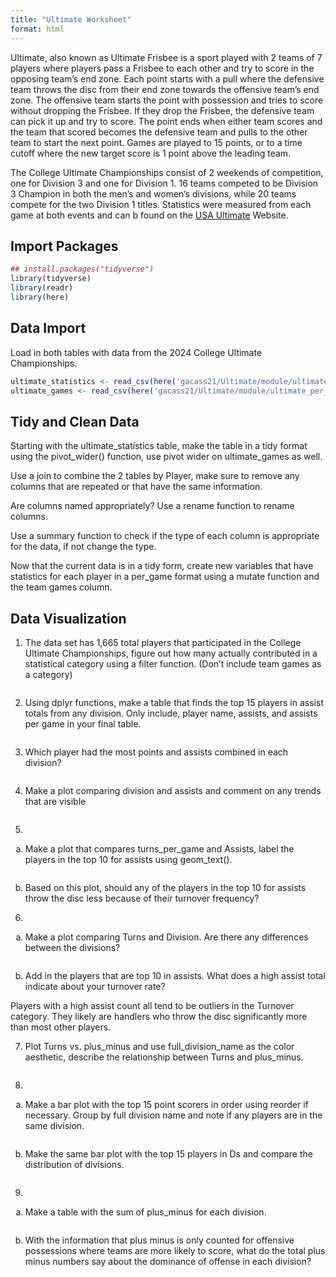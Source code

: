```yaml
---
title: "Ultimate Worksheet"
format: html
---
```



Ultimate, also known as Ultimate Frisbee is a sport played with 2 teams of 7 players where players pass a Frisbee to each other and try to score in the opposing team's end zone. Each point starts with a pull where the defensive team throws the disc from their end zone towards the offensive team's end zone. The offensive team starts the point with possession and tries to score without dropping the Frisbee. If they drop the Frisbee, the defensive team can pick it up and try to score. The point ends when either team scores and the team that scored becomes the defensive team and pulls to the other team to start the next point. Games are played to 15 points, or to a time cutoff where the new target score is 1 point above the leading team.

The College Ultimate Championships consist of 2 weekends of competition, one for Division 3 and one for Division 1. 16 teams competed to be Division 3 Champion in both the men's and women's divisions, while 20 teams compete for the two Division 1 titles. Statistics were measured from each game at both events and can b found on the [USA Ultimate](https://play.usaultimate.org/) Website. 

## Import Packages

```r
## install.packages("tidyverse")
library(tidyverse)
library(readr)
library(here)
```

## Data Import

Load in both tables with data from the 2024 College Ultimate Championships.
```r
ultimate_statistics <- read_csv(here('gacass21/Ultimate/module/ultimate_total.csv'))
ultimate_games <- read_csv(here('gacass21/Ultimate/module/ultimate_per_game.csv'))
```


## Tidy and Clean Data

Starting with the ultimate_statistics table, make the table in a tidy format using the pivot_wider() function, use pivot wider on ultimate_games as well.

Use a join to combine the 2 tables by Player, make sure to remove any columns that are repeated or that have the same information.

Are columns named appropriately? Use a rename function to rename columns.

Use a summary function to check if the type of each column is appropriate for the data, if not change the type.

Now that the current data is in a tidy form, create new variables that have statistics for each player in a per_game format using a mutate function and the team games column.


## Data Visualization

1. The data set has 1,665 total players that participated in the College Ultimate Championships, figure out how many actually contributed in a statistical category using a filter function. (Don't include team games as a category)

```r

```


2. Using dplyr functions, make a table that finds the top 15 players in assist totals from any division. Only include, player name, assists, and assists per game in your final table.

```r

```

3. Which player had the most points and assists combined in each division?

```r

```


4. Make a plot comparing division and assists and comment on any trends that are visible

```r

```


5. 

a. Make a plot that compares turns_per_game and Assists, label the players in the top 10 for assists using geom_text().

```r

```


b. Based on this plot, should any of the players in the top 10 for assists throw the disc less because of their turnover frequency? 


6. 

a. Make a plot comparing Turns and Division. Are there any differences between the divisions?

```r

```

b. Add in the players that are top 10 in assists. What does a high assist total indicate about your turnover rate?

Players with a high assist count all tend to be outliers in the Turnover category. They likely are handlers who throw the disc significantly more than most other players.


7. Plot Turns vs. plus_minus and use full_division_name as the color aesthetic, describe the relationship between Turns and plus_minus.

```r

```


8. 

a. Make a bar plot with the top 15 point scorers in order using reorder if necessary. Group by full division name and note if any players are in the same division.

```r

```

b. Make the same bar plot with the top 15 players in Ds and compare the distribution of divisions.

```r

```


9. 

a. Make a table with the sum of plus_minus for each division. 

```r

```


b. With the information that plus minus is only counted for offensive possessions where teams are more likely to score, what do the total plus minus numbers say about the dominance of offense in each division?






